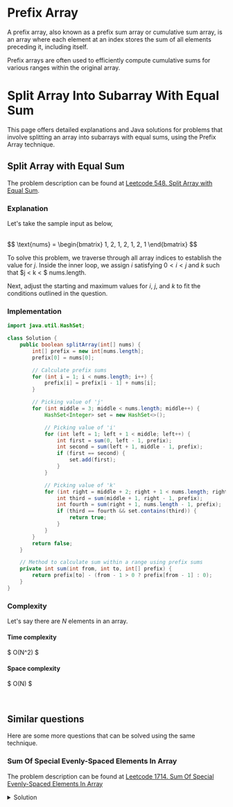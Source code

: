 

# Prefix Array

A prefix array, also known as a prefix sum array or cumulative sum array, is an array where each element at an index stores the sum of all elements preceding it, including itself.

Prefix arrays are often used to efficiently compute cumulative sums for various ranges within the original array. 

#  Split Array Into Subarray With Equal Sum

This page offers detailed explanations and Java solutions for problems that involve splitting an array into subarrays with equal sums, using the Prefix Array technique.


## Split Array with Equal Sum

The problem description can be found at [Leetcode 548. Split Array with Equal Sum](https://leetcode.com/problems/split-array-with-equal-sum/description/).



### Explanation 



Let's take the sample input as below,

<br />
$$
\text{nums} = \begin{bmatrix}
1, 2, 1, 2, 1, 2, 1
\end{bmatrix}
$$
<br />


To solve this problem, we traverse through all array indices to establish the value for $j$. Inside the inner loop, we assign $i$ satisfying $0 < i < j$ and $k$ such that $j < k < $ nums.length.


Next, adjust the starting and maximum values for $i$, $j$, and $k$ to fit the conditions outlined in the question.

### Implementation
<Tabs>
  <TabItem value="Java" label="Java" default>

```java
import java.util.HashSet;

class Solution {
    public boolean splitArray(int[] nums) {
        int[] prefix = new int[nums.length];
        prefix[0] = nums[0];

        // Calculate prefix sums
        for (int i = 1; i < nums.length; i++) {
            prefix[i] = prefix[i - 1] + nums[i];
        }

        // Picking value of 'j'
        for (int middle = 3; middle < nums.length; middle++) {
            HashSet<Integer> set = new HashSet<>();

            // Picking value of 'i'
            for (int left = 1; left + 1 < middle; left++) {
                int first = sum(0, left - 1, prefix);
                int second = sum(left + 1, middle - 1, prefix);
                if (first == second) {
                    set.add(first);
                }
            }

            // Picking value of 'k'
            for (int right = middle + 2; right + 1 < nums.length; right++) {
                int third = sum(middle + 1, right - 1, prefix);
                int fourth = sum(right + 1, nums.length - 1, prefix);
                if (third == fourth && set.contains(third)) {
                    return true;
                }
            }
        }
        return false;
    }

    // Method to calculate sum within a range using prefix sums
    private int sum(int from, int to, int[] prefix) {
        return prefix[to] - (from - 1 > 0 ? prefix[from - 1] : 0);
    }
}
```
</TabItem>
</Tabs>

### Complexity 

Let's say there are $N$ elements in an array.

#### Time complexity 
$
O(N^2)
$

#### Space complexity
$
O(N)
$




<br />




## Similar questions

Here are some more questions that can be solved using the same technique.


### Sum Of Special Evenly-Spaced Elements In Array

The problem description can be found at [Leetcode 1714. Sum Of Special Evenly-Spaced Elements In Array](https://leetcode.com/problems/sum-of-special-evenly-spaced-elements-in-array/description/)


<details>
  <summary>Solution</summary>

<Tabs>
  <TabItem value="Java" label="Java" default>

```java
class Solution {
    private final int MOD = (int) 1e9 + 7;

    public int[] solve(int[] nums, int[][] queries) {
        int n = nums.length;

        // Precalculate the answer using the suffixArray technique.
        // For each step, suffixArray[step][from] represents 
				// the cumulative sum of elements
        // in the array when traversed backward, starting from the 'from' index
        // up to and including the 'from' index.
				// The cumulative sum is computed with a step size.
        // for e.g. for input array nums = [0,1,2,3,4,5,6,7]
        // suffixArray[1] will be [28, 28, 27, 25, 22, 18, 6, 7] 
				// taking 1 step before doing cumulative sum
        // suffixArray[2] will be [12, 16, 12, 15, 10, 12, 6, 7] 
				// taking 2 steps before doing cumulative sum
        int sqrt = (int) Math.sqrt(n);
        int[][] suffixArray = new int[sqrt + 1][n];
        for (int step = 1; step <= sqrt; step++) {
            for (int index = n - 1; index >= 0; index--) {
                suffixArray[step][index] = modAdd(
                        nums[index],
                        ((index + step < n) ? suffixArray[step][index + step] : 0)
                );
            }
        }

        int m = queries.length;
        int[] res = new int[m];
        for (int i = 0; i < m; i++) {
            int from = queries[i][0];
            int step = queries[i][1];

            // use pre-calculated answer if step is 
            // less than equal to square root of given array length
            if (step <= sqrt) {
                res[i] = suffixArray[step][from];
            }
            // else calculate the answer by running the for loop
            else {
                for (int index = from; index < n; index += step)
                    res[i] = modAdd(res[i], nums[index]);
            }
        }
        return res;
    }

    private int modAdd(int a, int b) {
        int res = (a + b);
        if (res < 0) res += MOD;
        return res % MOD;
    }
}
```
</TabItem>
</Tabs>
</details>
